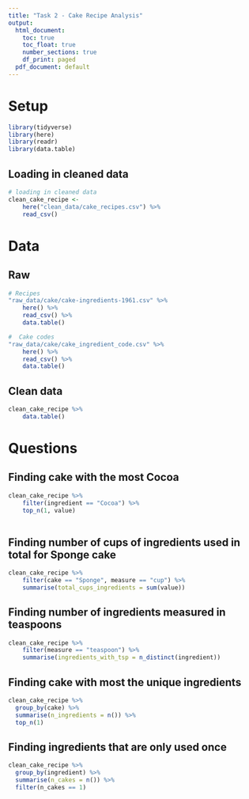 ```yaml
---
title: "Task 2 - Cake Recipe Analysis"
output:
  html_document:
    toc: true
    toc_float: true
    number_sections: true
    df_print: paged
  pdf_document: default
---
```

# Setup

```r
library(tidyverse)
library(here)
library(readr)
library(data.table)
```

## Loading in cleaned data

```r
# loading in cleaned data
clean_cake_recipe <-
    here("clean_data/cake_recipes.csv") %>% 
    read_csv()
```

# Data
## Raw
```r
# Recipes
"raw_data/cake/cake-ingredients-1961.csv" %>%
    here() %>%
    read_csv() %>% 
    data.table()

#  Cake codes
"raw_data/cake/cake_ingredient_code.csv" %>%
    here() %>%
    read_csv() %>% 
    data.table()
```

## Clean data
```r
clean_cake_recipe %>% 
    data.table()
```

# Questions

## Finding cake with the most Cocoa

```r
clean_cake_recipe %>% 
    filter(ingredient == "Cocoa") %>% 
    top_n(1, value)
    
```

## Finding number of cups of ingredients used in total for Sponge cake
```r
clean_cake_recipe %>% 
    filter(cake == "Sponge", measure == "cup") %>% 
    summarise(total_cups_ingredients = sum(value))
```

## Finding number of ingredients measured in teaspoons
```r
clean_cake_recipe %>% 
    filter(measure == "teaspoon") %>% 
    summarise(ingredients_with_tsp = n_distinct(ingredient))
```

## Finding cake with most the unique ingredients
```r
clean_cake_recipe %>%
  group_by(cake) %>%
  summarise(n_ingredients = n()) %>%
  top_n(1)
```


## Finding ingredients that are only used once
```r
clean_cake_recipe %>%
  group_by(ingredient) %>%
  summarise(n_cakes = n()) %>% 
  filter(n_cakes == 1)
```


